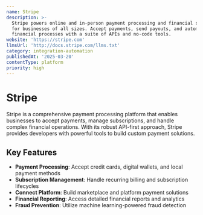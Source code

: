 ```yaml
---
name: Stripe
description: >-
  Stripe powers online and in-person payment processing and financial solutions
  for businesses of all sizes. Accept payments, send payouts, and automate
  financial processes with a suite of APIs and no-code tools.
website: 'https://stripe.com'
llmsUrl: 'http://docs.stripe.com/llms.txt'
category: integration-automation
publishedAt: '2025-03-20'
contentType: platform
priority: high
---
```


# Stripe

Stripe is a comprehensive payment processing platform that enables businesses to accept payments, manage subscriptions, and handle complex financial operations. With its robust API-first approach, Stripe provides developers with powerful tools to build custom payment solutions.

## Key Features

- **Payment Processing**: Accept credit cards, digital wallets, and local payment methods
- **Subscription Management**: Handle recurring billing and subscription lifecycles
- **Connect Platform**: Build marketplace and platform payment solutions
- **Financial Reporting**: Access detailed financial reports and analytics
- **Fraud Prevention**: Utilize machine learning-powered fraud detection
